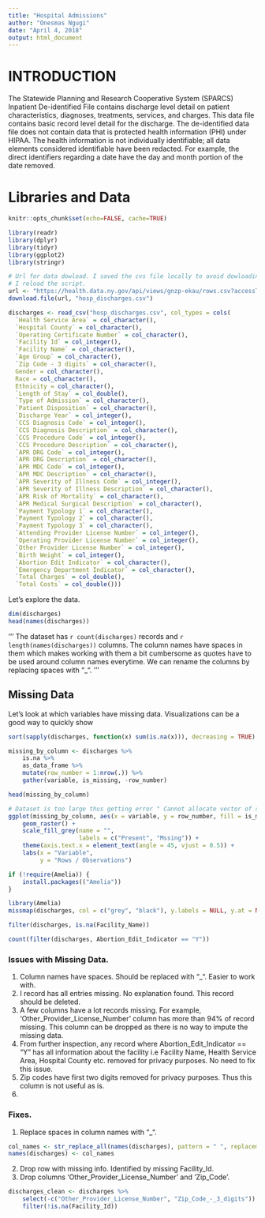 ```yaml
---
title: "Hospital Admissions"
author: "Onesmas Ngugi"
date: "April 4, 2018"
output: html_document
---
```

# INTRODUCTION

The Statewide Planning and Research Cooperative System (SPARCS) Inpatient De-identified File contains discharge level detail on patient characteristics, diagnoses, treatments, services, and charges. This data file contains basic record level detail for the discharge. The de-identified data file does not contain data that is protected health information (PHI) under HIPAA. The health information is not individually identifiable; all data elements considered identifiable have been redacted. For example, the direct identifiers regarding a date have the day and month portion of the date removed.



# Libraries and Data

```r
knitr::opts_chunk$set(echo=FALSE, cache=TRUE)
```

```r
library(readr)
library(dplyr)
library(tidyr)
library(ggplot2)
library(stringr)
```
```r
# Url for data dowload. I saved the cvs file locally to avoid dowloading each time
# I reload the script.
url <- "https://health.data.ny.gov/api/views/gnzp-ekau/rows.csv?accessType=DOWNLOAD"
download.file(url, "hosp_discharges.csv")
```
```r
discharges <- read_csv("hosp_discharges.csv", col_types = cols(
  `Health Service Area` = col_character(),
  `Hospital County` = col_character(),
  `Operating Certificate Number` = col_character(),
  `Facility Id` = col_integer(),
  `Facility Name` = col_character(),
  `Age Group` = col_character(),
  `Zip Code - 3 digits` = col_character(),
  Gender = col_character(),
  Race = col_character(),
  Ethnicity = col_character(),
  `Length of Stay` = col_double(),
  `Type of Admission` = col_character(),
  `Patient Disposition` = col_character(),
  `Discharge Year` = col_integer(),
  `CCS Diagnosis Code` = col_integer(),
  `CCS Diagnosis Description` = col_character(),
  `CCS Procedure Code` = col_integer(),
  `CCS Procedure Description` = col_character(),
  `APR DRG Code` = col_integer(),
  `APR DRG Description` = col_character(),
  `APR MDC Code` = col_integer(),
  `APR MDC Description` = col_character(),
  `APR Severity of Illness Code` = col_integer(),
  `APR Severity of Illness Description` = col_character(),
  `APR Risk of Mortality` = col_character(),
  `APR Medical Surgical Description` = col_character(),
  `Payment Typology 1` = col_character(),
  `Payment Typology 2` = col_character(),
  `Payment Typology 3` = col_character(),
  `Attending Provider License Number` = col_integer(),
  `Operating Provider License Number` = col_integer(),
  `Other Provider License Number` = col_integer(),
  `Birth Weight` = col_integer(),
  `Abortion Edit Indicator` = col_character(),
  `Emergency Department Indicator` = col_character(),
  `Total Charges` = col_double(),
  `Total Costs` = col_double()))
```

Let's explore the data.

```r
dim(discharges)
head(names(discharges))
```

'''
The dataset has `r count(discharges)` records and `r length(names(discharges))` columns.
The column names have spaces in them which makes working with them a bit cumbersome as quotes have to be used around column names everytime. We can rename the columns by replacing spaces with "_".
'''


## Missing Data

Let's look at which variables have missing data. Visualizations can be a good way
to quickly show 

```r
sort(sapply(discharges, function(x) sum(is.na(x))), decreasing = TRUE)
```
```r
missing_by_column <- discharges %>% 
    is.na %>%
    as_data_frame %>%
    mutate(row_number = 1:nrow(.)) %>%
    gather(variable, is_missing, -row_number)

head(missing_by_column)
```

```r
# Dataset is too large thus getting error " Cannot allocate vector of size nMB."
ggplot(missing_by_column, aes(x = variable, y = row_number, fill = is_missing)) +
    geom_raster() +
    scale_fill_grey(name = "",
                    labels = c("Present", "Mssing")) +
    theme(axis.text.x = element_text(angle = 45, vjust = 0.5)) +
    labs(x = "Variable",
         y = "Rows / Observations")
```
```r
if (!require(Amelia)) {
    install.packages(("Amelia"))
}

library(Amelia)
missmap(discharges, col = c("grey", "black"), y.labels = NULL, y.at = NULL, x.cex = 0.6)
```

```r
filter(discharges, is.na(Facility_Name))
```

```r
count(filter(discharges, Abortion_Edit_Indicator == "Y"))
```

### Issues with Missing Data.
1. Column names have spaces. Should be replaced with "_". Easier to work with.
2. I record has all entries missing. No explanation found. This record should be deleted.
3. A few columns have a lot records missing. For example, 'Other_Provider_License_Number' 
column has more than 94% of record missing. This column can be dropped as there is no way to impute the missing data.
4. From further inspection, any record where Abortion_Edit_Indicator == "Y" has all 
information about the facility i.e Facility Name, Health Service Area, Hospital County
etc. removed for privacy purposes. No need to fix this issue.
5. Zip codes have first two digits removed for privacy purposes. Thus this column
is not useful as is.
6. 

### Fixes.
1. Replace spaces in column names with "_".
```r
col_names <- str_replace_all(names(discharges), pattern = " ", replacement = "_")
names(discharges) <- col_names
```

2. Drop row with missing info. Identified by missing Facility_Id.
3. Drop columns 'Other_Provider_License_Number' and 'Zip_Code'.

```r
discharges_clean <- discharges %>%
    select(-c("Other_Provider_License_Number", "Zip_Code_-_3_digits")) %>%
    filter(!is.na(Facility_Id))
```




